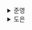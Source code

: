 <details>
  <summary>준영</summary>
  
</details><details>
  <summary>도은</summary>
  ## 13.1 애플리케이션에서 확인하기

### 13.1.1 create-react-app

```ts
// reportWebVitals.ts
import { ReportHandler } from 'web-vitals';

const reportWebVitals = (onPerfEntry?: ReportHandler) => {
  if (onPerfEntry && onPerfEnty instanceof Function) {
    import('web-vitals').then(({ getCLS, getFID, getFCP, getLCP, getTTFB }) => {
      getCLS(onPerfEntry);
      getFID(onPerfEntry);
      getFCP(onPerfEntry);
      getLCP(onPerfEntry);
      getTTFB(onPerfEntry);
    });
  }
};
export default reportWebVitals;

// index.tsx
reportWebVitals();
```

- reportWebVitals 함수는 웹에서 성능을 측정하기 위한 함수
- `web-vitals` 라이브러리 덕분에 측정
- 라이브러리가 브라우저의 웹페이지 성능을 측정할 수 있는 이유는
  - `performanceObserver`라는 API를 사용하기 때문
  - 웹페이지에서 다양한 성능을 측정할 수 있도록 도와주는 API, 브라우저에서 성능을 측정하기 위해 사용

```ts
function sendToAnalytics(metric: ReportHandler) {
  const body = JSON.stringify(metric);
  const url = '/api/analytics'; // 지표 정보를 보낼 위치

  fetch(url, { body, method: 'POST', keepalive: true });
  /**
   * @NOTE keepalive
   * 사용자가 웹 페이지를 닫거나 이동해도 요청이 중단되지 않도록 하고 싶을 때 설정
   *  페이지가 종료되는 상황에서도 요청을 완료할 수 있도록 보장
   */
}

reportWebVitals(sendToAnalytics);

function sendToAnalytics({ id, name, value }: ReportHandler) {
  ga('send', 'event', {
    eventCategory: 'Web Vitals',
    eventAction: name,
    eventValue: Math.round(name === 'CLS' ? value * 1000 : value), // 정수로 보낸닽
    eventLabel: id,
    nonInteraction: true,
  });
}

reportWebVitals(sendToAnalytics);
```

### 13.1.2 create-next-app

```ts
import { AppProps, NextWebVitalsMetric } from 'next/app';

export function reportWebVitals(metric: NextWebVitalsMetric) {
  console.log(metric);
}

function MyApp({ Component, pageProps }: AppProps) {
    return <Component {...pageProps} />
}
```

위와 같이 **예약어로 지정된 함수**인 `reportWebVitals`를 생성하면 지표를 얻을 수 있다.

- `Next.js-hydration`: 페이지가 서버 사이드에서 렌더링되어 하이드레이션하는 데 걸린 시간
- `Next.js-route-change-to-render`: 페이지가 경로를 변경한 후 페이지를 렌더링을 시작하는 데 걸리는 시간
- `Next.js-render`: 경로 변경이 완료된 후 페이지를 렌더링하는 데 걸린 시간

## 13.2 구글 라이트하우스

### 13.2.1 구글 라이트하우스 - 탐색 모드

- 페이지에 접속했을 때부터 페이지 로딩이 완료될 때까지의 성능을 측정하는 모드
- 페이지를 처음부터 다시 불러와서 페이지 로딩이 끝날 때까지 각각의 지표를 수집
- 수집이 완료되면 리포트 확인 가능

<p align="center">
  <img src="https://lh3.googleusercontent.com/F7ikgmKQrmoyHN4Xdmf7AoXI-tLGPyhRuymX8cZp9Xu-CoSxpyAmXQgKCToiuOFQOF9omSuIzBRz0ZHX0N4XsCXf4A=s1280-w1280-h800" />
</p>

#### 성능

- 핵심 웹 지표인 최초 콘텐츠풀 페인트(FCP), 최대 콘텐츠풀 페인트(LCP), 누적 레이아웃 이동(CLS) 외에도 3가지 추가적인 지표가 있다
  - Time to Interactive
    - 페이지에서 사용자가 완저니 상호작용할 수 있을 때까지 걸리는 시간
    - 최초 콘텐츠풀 페인트로 측정되는 페이지 내 콘텐츠가 표시되는 시점
    - 보여지는 페이지 요소의 대부분의 이벤트 핸들러가 부착되는 시점
    - 페이지가 유저의 상호작용에 50ms 내로 응답하는 시점
    - 구글에선, 이 TTI 지표가 `3.8초 이내`면 좋다고 본다.
    - 최대한 빠르게 상호작용이 되도록 준비하려면
      - 메인 스레드가 하는 자바스크립트 작업을 최소화
      - 전체적인 자바스크립트 실행 속도 또한 높일 필요
  - Speed Index
    - 페이지가 로드되는 동안 콘텐츠가 얼마나 빨리 시각적으로 표시되는지를 계산
    - 라이트하우스는 브라우저에서 로드되는 페이지를 실시간으로 캡쳐하고
    - `speedline` 라이브러리를 사용해 캡처된 이미지를 분석해 계산
    - 구글에서는 이 지표가 `3.4초 이내`면 좋다고 본다.
  - Total Blocking Time
    - 메인 스레드에서 특정 시간 이상 실행되는 작업
    - 즉, 긴 작업이 수행될 때마다 메인 스레드가 차단된 것으로 간주
    - 메인 스레드가 차단됐다고 표현하는 이유는 브라우저가 이렇게 길게 실행되는 작업 때문에 무언가 다른 작업을 수행할 수 없기 때문
    - 메인 스레드에서 실행하는 작업이 `50ms 이상` 걸리면 이를 **긴 작업을 간주**
    - 이렇게 실행되는 긴 작업을 모아서 Total Blocking Time(총 차단 시간)이라고 한다
    - 모두 합해서 계산

#### 접근성

- 웹 접근성
- 접근성 점수가 낮거나 미비한 부분이 있으면 확인 가능
- 어떻게 수정해야 하는지도 알려준다.

#### 권장사항

- 보안, 표준 모드, 최신 라이브러리, 소스 맵 등 다양한 요소들이 포함
  - CSP가 XSS 공격에 효과적인지 확인
    - XSS란, Cross Site Scripting의 약자로, 스크립트를 통해 공격하는 기법
    - CSP란, Content Security Policy의 약자로, 웹 사이트에서 호출할 수 있는 컨텐츠를 제한하는 정책
  - 감지된 JS 라이브러리
    - 페이지에서 감지된 자바스크립트 라이브러리
  - HTTPS 사용
    - HTTP 대신 보안이 더 강력한 HTTPS를 사용하는지 확인
  - 페이지 로드 시 위치정보 권한 요청 방지하기
    - 사용자의 동의 없이 페이지 로드 시 사용자의 물리적 위치를 메서드를 통해 알 수 있다.
    - 물론, 이 두 함수가 호출된다고 해서 바로 위치 정보를 가져올 수 있는 것은 아니지만
    - 다짜고짜 페이지 로드 시 요청하는 것은 사용자의 특별한 액션 없이 가져오는 것이므로
    - 사용자의 액션 이후에 실행되어야 한다
  - 페이지 로드 시 알림 권한 요청 방지하기
    - 페이지 로드 시 웹 페이지 알림을 요청하는 메서드를 실행하는지 검사
    - 사용자 액션이 있을 때만 호출하는 것이 좋다
  - 알려진 보안 취약점이 있는 라이브러리를 사용하지 않음
    - 보안 취약점이 존재하는 라이브러리를 사용하는지 확인
  - 사용자가 비밀번호 입력란에 붙여넣을 수 있도록 허용
    - 일부 사용자는 비밀번호를 관리하지 않고 복붙하여 입력
    - 이는 보안 관점에서 타양한 접근 방식
    - 웹에서 막지 않도록 하자
  - 이미지를 올바른 가로세로 비율로 표시
    - 실제 크기와 표시되는 크기 사이의 비율이 일치하는지를 확인
  - 이미지가 적절한 해상도로 제공됨
    - 선명하게 보일 수 있도록 크기에 맞는 해상도의 이미지를 제공하는지 확인
  - 지원 중단된 API 사용하지 않기
    - 더 이상 지원하지 않는 API는 잠재적인 보안 취약점이 될 수 있으므로 사용하지 않는 것이 좋다
  - 콘솔에 로그된 브라우저 오류 없음
    - 콘솔에 에러가 기록되는 것은 사용자에게 영향을 미치지 않을 수 있지만
    - 분명 웹페이지에 문제가 있다는 사실
    - 따라서 기록되지 않도록 해야 한다

#### 검색 엔진 최적화

- 문서를 크롤링하기 쉽게 만들었는지 확인하는 것부터
- `robots.txt`가 유효한지
- 이미지와 링크에 설명 문자가 존재하는지
- `<meta>`나 `<title>` 등으로 페이지의 정보를 빠르게 확인할 수 있는지 등을 확인

#### 13.2.2 구글 라이트하우스 - 기간 모드

- 실제 웹페이지를 탐색하는 동안 지표를 측정하는 것
- `기간 모드 시작`을 누른 뒤 성능 측정을 원하는 작업을 수행한 다음 종료하면 그 사이에 일어난 작업들에 대한 지표를 확인 가능

#### 흔적

- 웹 성능을 추적한 기간을 성능 탭에서 보여준다
- 상세하게 시간의 흐름에 따라 어떻게 웹사이트가 로딩되었는지를 보여준다

#### 트리맵

- 페이지를 불러올 때 함께 로딩한 모든 리소스를 함게 모아서 볼 수 있는 곳
- 웹페이지의 전체 자바스크립트 리소스 중 **어떠한 파일이 전체 데이터 로딩 중 어느정도를 차지했는지**를 비율로 확인 가능 (실제 불러온 데이터의 크기도 확인 가능)

```
💡 로딩한 리소스에서 사용하지 않은 바이트의 크기 확인 가능
   → 실제로 불러왔지만 사용되지 않은 리소스
```

- 과도하게 큰 리소스나 혹은 사용하지 않은 바이트의 비중이 큰 리소스는 한 번쯤 눈여겨보는 것이 좋다

## 13.3 WebPageTest

- 무료도 있고 유료도 있어서 심도 있는 기능이 많다
- 제공하는 분석 도구는 크게 다섯 가지
  - Site Performance: 웹사이트의 성능을 분석하기 위한 도구
  - Core Web Vitals: 웹사이트의 핵심 웹 지표를 확인하기 위한 도구
  - Lighthouse: 구글 라이트하우스 도구
  - Visual Comparison: 2개 이상의 사이트를 동시에 실행해 시간의 흐름에 따른 로딩 과정을 비교하는 도구
  - Traceroute: 네트워크 경로를 확인하는 도구
- 한국과 어느 정도 거리가 먼 서버를 기준으로 테스트하기 때문에
  - 비교적 성능 지표가 좋지 않을 가능성이 매우 높다

## 13.4 크롬 개발자 도구

### 13.4.1 성능 통계

- 개발자 도구에서 `Performance Insights`는 웹사이트의 성능을 자세하게 확인할 수 있는 도구
- `Throttling` 기능을 사용하여 네트워크와 GPU 속도를 지연시켜 테스트해볼 수 있다.

#### Insights

- 성능을 측정하는 기간 동안 발생한 이벤트 중 눈여겨봐야 할 내용을 시간의 흐름에 따라 모아서 보여준다
  - 핵심 웹 지표: FCP, LCP, Dom Content Loaded가 언제 일어났는지 보여준다
  - Performance Measure: User Timing API로 측정한 지표들을 확인 가능
  - Long Task: 메인 스레드에서 실행되는데 오랜 시간으로 분류된 긴 작업을 의미
    - 코드도 확인할 수 있어 어떤 작업이 가장 긴 작업을 차지하는지 확인 가능
  - Render blocking CSS: 렌더링을 막는 CSS. 해당 메시지를 클릭해서 무엇이 렌더링을 막는지 확인 가능
  - Forced Style recalculation: 이미 스타일이 한번 계산된 이후로 어떠한 이유로 다시 계산되는 작업이 발생했음을 의미
    - 가급적 유저가 어떠한 액션을 취하지 않은 이상 최초 로딩 시에는 일어나지 않는 것이 좋다.

#### 메인 메뉴

- 메인 영역에서는 성능을 측정하는 기간 동안 무슨 일이 일어나는지 확인할 수 있는 다양한 기능 제공
- 크키가 조금 큰 작업이 있다면 클릭해보자
  - 그 작업은 렌더러가 실행하기 위해 많은 시간을 보냈다는 뜻으로
  - Long Task일 가능성이 큼. 성능 개선의 여지가 있음

</details>